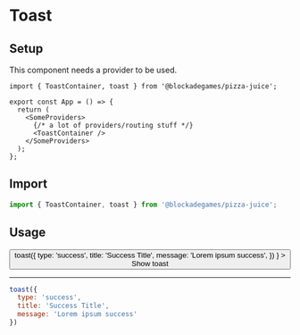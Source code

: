 
# Toast

## Setup

This component needs a provider to be used.

```tsx  title="/src/App.tsx"
import { ToastContainer, toast } from '@blockadegames/pizza-juice';

export const App = () => {
  return (
    <SomeProviders>
      {/* a lot of providers/routing stuff */}
      <ToastContainer />
    </SomeProviders>
  );
};
```

## Import

```jsx
import { ToastContainer, toast } from '@blockadegames/pizza-juice';
```

## Usage
<div>
  <Button
    onClick={() =>
      toast({
        type: 'success',
        title: 'Success Title',
        message: 'Lorem ipsum success',
      })
    }
  >
    Show toast
  </Button>
  
  <ToastContainer />
</div>

- - -

```jsx
toast({
  type: 'success',
  title: 'Success Title',
  message: 'Lorem ipsum success'
})
```
